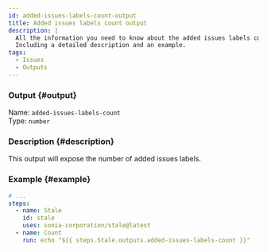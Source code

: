 ```yaml
---
id: added-issues-labels-count-output
title: Added issues labels count output
description: |
  All the information you need to know about the added issues labels count output.
  Including a detailed description and an example.
tags:
  - Issues
  - Outputs
---
```


### Output {#output}

Name: `added-issues-labels-count`  
Type: `number`

### Description {#description}

This output will expose the number of added issues labels.

### Example {#example}

```yml {6-7}
# ...
steps:
  - name: Stale
    id: stale
    uses: sonia-corporation/stale@latest
  - name: Count
    run: echo "${{ steps.Stale.outputs.added-issues-labels-count }}"
```
